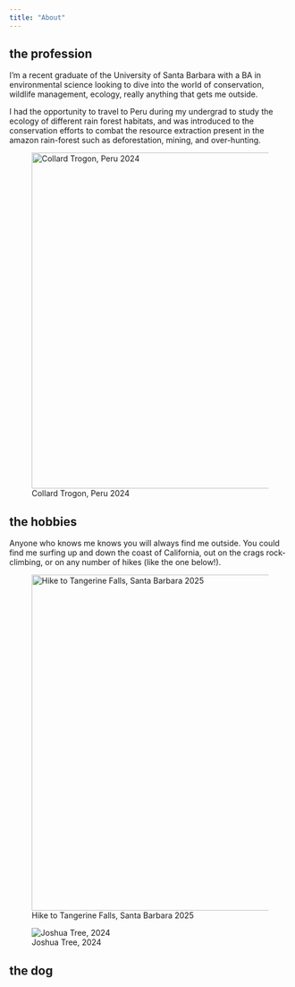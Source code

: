 ```yaml
---
title: "About"
---
```


## the profession

I'm a recent graduate of the University of Santa Barbara with a BA in environmental science looking to dive into the world of conservation, wildlife management, ecology, really anything that gets me outside.

I had the opportunity to travel to Peru during my undergrad to study the ecology of different rain forest habitats, and was introduced to the conservation efforts to combat the resource extraction present in the amazon rain-forest such as deforestation, mining, and over-hunting.

![Collard Trogon, Peru 2024](images/trogon.jpeg){fig-align="center" width="600"}

## the hobbies

Anyone who knows me knows you will always find me outside. You could find me surfing up and down the coast of California, out on the crags rock-climbing, or on any number of hikes (like the one below!).

![Hike to Tangerine Falls, Santa Barbara 2025](images/tan_fall.jpeg){fig-align="center" width="600"}

![Joshua Tree, 2024](images/truck_tree.jpeg){fig-align="left"}

## the dog
